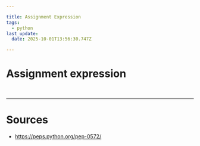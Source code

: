 ```yaml
---

title: Assignment Expression
tags:
  - python
last_update:
  date: 2025-10-01T13:56:30.747Z

---
```


# <Color color="var(--not-nesary-for-now-future-font-color)"> Assignment expression </Color>


<br/>

---

# Sources

- https://peps.python.org/pep-0572/
